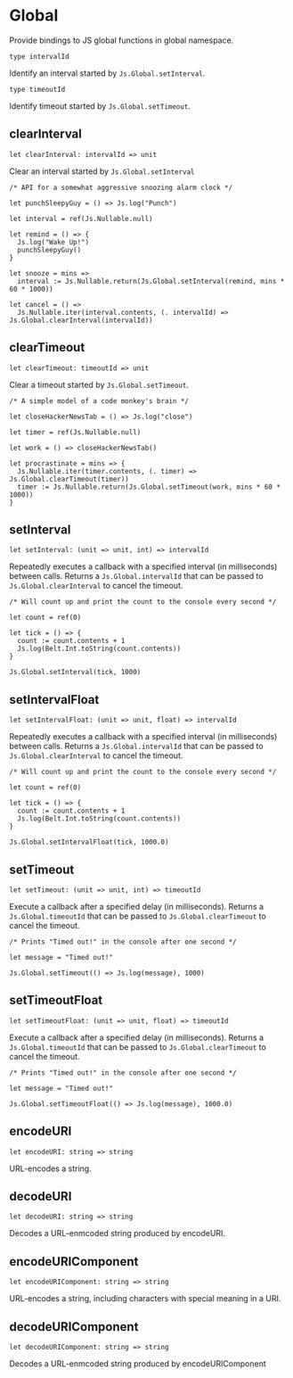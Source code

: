 # Global

<Intro>

Provide bindings to JS global functions in global namespace.

</Intro>

```res prelude
type intervalId
```

Identify an interval started by `Js.Global.setInterval`.

```res prelude
type timeoutId
```

Identify timeout started by `Js.Global.setTimeout`.

## clearInterval

```res sig
let clearInterval: intervalId => unit
```

Clear an interval started by `Js.Global.setInterval`

```res example
/* API for a somewhat aggressive snoozing alarm clock */

let punchSleepyGuy = () => Js.log("Punch")

let interval = ref(Js.Nullable.null)

let remind = () => {
  Js.log("Wake Up!")
  punchSleepyGuy()
}

let snooze = mins =>
  interval := Js.Nullable.return(Js.Global.setInterval(remind, mins * 60 * 1000))

let cancel = () =>
  Js.Nullable.iter(interval.contents, (. intervalId) => Js.Global.clearInterval(intervalId))
```

## clearTimeout

```res sig
let clearTimeout: timeoutId => unit
```

Clear a timeout started by `Js.Global.setTimeout`.

```res example
/* A simple model of a code monkey's brain */

let closeHackerNewsTab = () => Js.log("close")

let timer = ref(Js.Nullable.null)

let work = () => closeHackerNewsTab()

let procrastinate = mins => {
  Js.Nullable.iter(timer.contents, (. timer) => Js.Global.clearTimeout(timer))
  timer := Js.Nullable.return(Js.Global.setTimeout(work, mins * 60 * 1000))
}
```

## setInterval

```res sig
let setInterval: (unit => unit, int) => intervalId
```

Repeatedly executes a callback with a specified interval (in milliseconds) between calls.
Returns a `Js.Global.intervalId` that can be passed to `Js.Global.clearInterval` to cancel the timeout.

```res example
/* Will count up and print the count to the console every second */

let count = ref(0)

let tick = () => {
  count := count.contents + 1
  Js.log(Belt.Int.toString(count.contents))
}

Js.Global.setInterval(tick, 1000)
```

## setIntervalFloat

```res sig
let setIntervalFloat: (unit => unit, float) => intervalId
```

Repeatedly executes a callback with a specified interval (in milliseconds) between calls.
Returns a `Js.Global.intervalId` that can be passed to `Js.Global.clearInterval` to cancel the timeout.

```res example
/* Will count up and print the count to the console every second */

let count = ref(0)

let tick = () => {
  count := count.contents + 1
  Js.log(Belt.Int.toString(count.contents))
}

Js.Global.setIntervalFloat(tick, 1000.0)
```

## setTimeout

```res sig
let setTimeout: (unit => unit, int) => timeoutId
```

Execute a callback after a specified delay (in milliseconds).
Returns a `Js.Global.timeoutId` that can be passed to `Js.Global.clearTimeout` to cancel the timeout.

```res example
/* Prints "Timed out!" in the console after one second */

let message = "Timed out!"

Js.Global.setTimeout(() => Js.log(message), 1000)
```

## setTimeoutFloat

```res sig
let setTimeoutFloat: (unit => unit, float) => timeoutId
```

Execute a callback after a specified delay (in milliseconds).
Returns a `Js.Global.timeoutId` that can be passed to `Js.Global.clearTimeout` to cancel the timeout.

```res example
/* Prints "Timed out!" in the console after one second */

let message = "Timed out!"

Js.Global.setTimeoutFloat(() => Js.log(message), 1000.0)
```

## encodeURI

```res sig
let encodeURI: string => string
```

URL-encodes a string.

## decodeURI

```res sig
let decodeURI: string => string
```

Decodes a URL-enmcoded string produced by encodeURI.

## encodeURIComponent

```res sig
let encodeURIComponent: string => string
```

URL-encodes a string, including characters with special meaning in a URI.

## decodeURIComponent

```res sig
let decodeURIComponent: string => string
```

Decodes a URL-enmcoded string produced by encodeURIComponent
